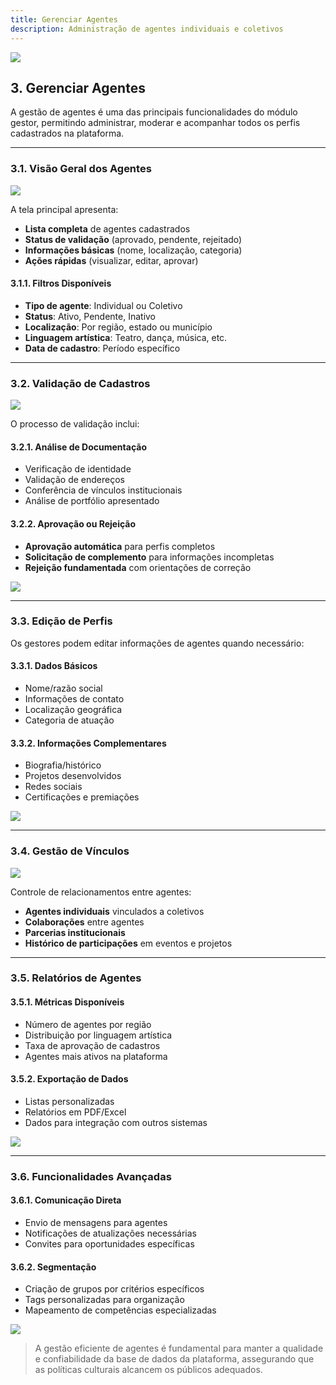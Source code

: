```yaml
---
title: Gerenciar Agentes
description: Administração de agentes individuais e coletivos
---
```


![](./img/03_agentes/03_agentes_icon.jpg)

## 3. Gerenciar Agentes

A gestão de agentes é uma das principais funcionalidades do módulo gestor, permitindo administrar, moderar e acompanhar todos os perfis cadastrados na plataforma.

---

### 3.1. Visão Geral dos Agentes

![](./img/03_agentes/03_01/03_01_lista_agentes.jpg)

A tela principal apresenta:

- **Lista completa** de agentes cadastrados
- **Status de validação** (aprovado, pendente, rejeitado)
- **Informações básicas** (nome, localização, categoria)
- **Ações rápidas** (visualizar, editar, aprovar)

#### 3.1.1. Filtros Disponíveis

- **Tipo de agente**: Individual ou Coletivo
- **Status**: Ativo, Pendente, Inativo
- **Localização**: Por região, estado ou município  
- **Linguagem artística**: Teatro, dança, música, etc.
- **Data de cadastro**: Período específico

---

### 3.2. Validação de Cadastros

![](./img/03_agentes/03_02/03_02_validacao.jpg)

O processo de validação inclui:

#### 3.2.1. Análise de Documentação
- Verificação de identidade
- Validação de endereços
- Conferência de vínculos institucionais
- Análise de portfólio apresentado

#### 3.2.2. Aprovação ou Rejeição
- **Aprovação automática** para perfis completos
- **Solicitação de complemento** para informações incompletas
- **Rejeição fundamentada** com orientações de correção

![](./img/03_agentes/03_02/03_02_aprovar_rejeitar.jpg)

---

### 3.3. Edição de Perfis

Os gestores podem editar informações de agentes quando necessário:

#### 3.3.1. Dados Básicos
- Nome/razão social
- Informações de contato  
- Localização geográfica
- Categoria de atuação

#### 3.3.2. Informações Complementares
- Biografia/histórico
- Projetos desenvolvidos
- Redes sociais
- Certificações e premiações

![](./img/03_agentes/03_03/03_03_editar_perfil.jpg)

---

### 3.4. Gestão de Vínculos

![](./img/03_agentes/03_04/03_04_vinculos.jpg)

Controle de relacionamentos entre agentes:

- **Agentes individuais** vinculados a coletivos
- **Colaborações** entre agentes
- **Parcerias institucionais**
- **Histórico de participações** em eventos e projetos

---

### 3.5. Relatórios de Agentes

#### 3.5.1. Métricas Disponíveis
- Número de agentes por região
- Distribuição por linguagem artística
- Taxa de aprovação de cadastros
- Agentes mais ativos na plataforma

#### 3.5.2. Exportação de Dados
- Listas personalizadas
- Relatórios em PDF/Excel
- Dados para integração com outros sistemas

![](./img/03_agentes/03_05/03_05_relatorios.jpg)

---

### 3.6. Funcionalidades Avançadas

#### 3.6.1. Comunicação Direta
- Envio de mensagens para agentes
- Notificações de atualizações necessárias
- Convites para oportunidades específicas

#### 3.6.2. Segmentação
- Criação de grupos por critérios específicos
- Tags personalizadas para organização
- Mapeamento de competências especializadas

![](./img/03_agentes/03_06/03_06_comunicacao.jpg)

> A gestão eficiente de agentes é fundamental para manter a qualidade e confiabilidade da base de dados da plataforma, assegurando que as políticas culturais alcancem os públicos adequados.
